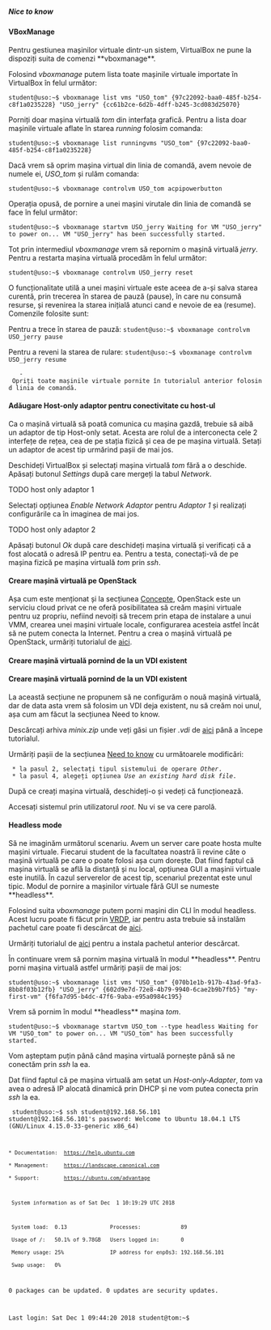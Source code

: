 ===== Nice to know =====

==== VBoxManage ====

Pentru gestiunea mașinilor virtuale dintr-un sistem, VirtualBox ne pune la dispoziți suita de comenzi **vboxmanage**.

Folosind ''vboxmanage'' putem lista toate mașinile virtuale importate în VirtualBox în felul următor:

<code bash>
student@uso:~$ vboxmanage list vms 
"USO_tom" {97c22092-baa0-485f-b254-c8f1a0235228}
"USO_jerry" {cc61b2ce-6d2b-4dff-b245-3cd083d25070}
</code>

Porniți doar mașina virtuală ''tom'' din interfața grafică. Pentru a lista doar mașinile virtuale aflate în starea ''running'' folosim comanda:

<code bash>
student@uso:~$ vboxmanage list runningvms 
"USO_tom" {97c22092-baa0-485f-b254-c8f1a0235228}
</code>

Dacă vrem să oprim mașina virtual din linia de comandă, avem nevoie de numele ei, ''USO_tom'' și rulăm comanda:

<code bash>
student@uso:~$ vboxmanage controlvm USO_tom acpipowerbutton 
</code>

Operația opusă, de pornire a unei mașini virutale din linia de comandă se face în felul următor:

<code bash>
student@uso:~$ vboxmanage startvm USO_jerry
Waiting for VM "USO_jerry" to power on...
VM "USO_jerry" has been successfully started.
</code>

Tot prin intermediul ''vboxmanage'' vrem să repornim o mașină virtuală ''jerry''. Pentru a restarta mașina virtuală procedăm în felul 
următor:

<code bash>
student@uso:~$ vboxmanage controlvm USO_jerry reset 
</code>

O funcționalitate utilă a unei mașini virtuale este aceea de a-și salva starea curentă, prin trecerea în starea de pauză (pause), 
în care nu consumă resurse, și revenirea la starea inițială atunci cand e nevoie de ea (resume). Comenzile folosite sunt:

Pentru a trece în starea de pauză:
<code bash>
student@uso:~$ vboxmanage controlvm USO_jerry pause 
</code>

Pentru a reveni la starea de rulare:
<code bash>
student@uso:~$ vboxmanage controlvm USO_jerry resume 
</code>

    - Opriți toate mașinile virtuale pornite în tutorialul anterior folosind linia de comandă.

==== Adăugare Host-only adaptor pentru conectivitate cu host-ul ====

Ca o mașină virtuală să poată comunica cu mașina gazdă, trebuie să aibă un adaptor de tip Host-only setat. Acesta are rolul de a 
interconecta cele 2 interfețe de rețea, cea de pe stația fizică și cea de pe mașina virtuală. Setați un adaptor de acest tip urmărind 
pașii de mai jos.

Deschideți VirtualBox și selectați mașina virtuală ''tom'' fără a o deschide. Apăsați butonul ''Settings'' după care mergeți la tabul 
''Network''. 

TODO host only adaptor 1

Selectați opțiunea ''Enable Network Adaptor'' pentru ''Adaptor 1'' și realizați configurările ca în imaginea de mai jos.

TODO host only adaptor 2

Apăsați butonul ''Ok'' după care deschideți mașina virtuală și verificați că a fost alocată o adresă IP pentru ea. Pentru a testa, 
conectați-vă de pe mașina fizică pe mașina virtuală ''tom'' prin ''ssh''.

==== Creare mașină virtuală pe OpenStack ====

Așa cum este menționat și la secțiunea [[|Concepte]], OpenStack este un serviciu cloud privat ce ne oferă posibilitatea să creăm 
mașini virtuale pentru uz propriu, nefiind nevoiți să trecem prin etapa de instalare a unui VMM, crearea unei mașini virtuale locale, 
configurarea acesteia astfel încât să ne putem conecta la Internet. Pentru a crea o mașină virtuală pe OpenStack, urmăriți tutorialul 
de [[|aici]].

==== Creare mașină virtuală pornind de la un VDI existent ====

==== Creare mașină virtuală pornind de la un VDI existent ====

La această secțiune ne propunem să ne configurăm o nouă mașină virtuală, dar de data asta vrem să folosim un VDI deja existent, nu să 
creăm noi unul, așa cum am făcut la secțiunea Need to know. 

Descărcați arhiva ''minix.zip'' unde veți găsi un fișier ''.vdi'' de [[http://elf.cs.pub.ro/uso/res/laborator/lab09/|aici]] până a începe tutorialul. 

Urmăriți pașii de la secțiunea [[https://ocw.cs.pub.ro/courses/uso/laboratoare/new/09-vm/need-to-know|Need to know]] cu următoarele modificări:

  * la pasul 2, selectați tipul sistemului de operare ''Other''.
  * la pasul 4, alegeți opțiunea ''Use an existing hard disk file''.

După ce creați mașina virtuală, deschideți-o și vedeți că funcționează.

<note>
Accesați sistemul prin utilizatorul ''root''. Nu vi se va cere parolă.
</note>


==== Headless mode ====

Să ne imaginăm următorul scenariu. Avem un server care poate hosta multe mașini virtuale. Fiecarui student de la facultatea noastră 
îi revine câte o mașină virtuală pe care o poate folosi așa cum dorește. Dat fiind faptul că mașina virtuală se află la distanță și 
nu local, opțiunea GUI a mașinii virtuale este inutilă. În cazul serverelor de acest tip, scenariul prezentat este unul tipic. Modul de 
pornire a mașinilor virtuale fără GUI se numeste **headless**. 

Folosind suita ''vboxmanage'' putem porni mașini din CLI în modul headless. Acest lucru poate fi făcut prin [[https://www.virtualbox.org/manual/ch07.html#idp8971072|VRDP]], 
iar pentru asta trebuie să instalăm pachetul care poate fi descărcat de [[https://download.virtualbox.org/virtualbox/5.2.22/Oracle_VM_VirtualBox_Extension_Pack-5.2.22.vbox-extpack|aici]].

Urmăriți tutorialul de [[https://www.thomas-krenn.com/en/wiki/Headless_Mode_for_Virtual_Machines_of_VirtualBox#Starting_and_Connecting_to_the_Wirtual_Machine|aici]] pentru a 
instala pachetul anterior descărcat.

În continuare vrem să pornim mașina virtuală în modul **headless**. Pentru porni mașina virtuală astfel urmăriți pașii de mai jos:

<code bash>
student@uso:~$ vboxmanage list vms
"USO_tom" {070b1e1b-917b-43ad-9fa3-8bb8f03b12fb}
"USO_jerry" {602d9e7d-72e8-4b79-9940-6cae2b9b7fb5}
"my-first-vm" {f6fa7d95-b4dc-47f6-9aba-e95a0984c195}
</code>

Vrem să pornim în modul **headless** mașina ''tom''.

<code bash>
student@uso:~$ vboxmanage startvm USO_tom --type headless
Waiting for VM "USO_tom" to power on...
VM "USO_tom" has been successfully started.
</code>

<note>
Vom așteptam puțin până când mașina virtuală pornește până să ne conectăm prin ''ssh'' la ea.
</note>

Dat fiind faptul că pe mașina virtuală am setat un ''Host-only-Adapter'', ''tom'' va avea o adresă IP alocată dinamică prin DHCP și ne 
vom putea conecta prin ''ssh'' la ea.

<code bash>
student@uso:~$ ssh student@192.168.56.101
student@192.168.56.101's password: 
Welcome to Ubuntu 18.04.1 LTS (GNU/Linux 4.15.0-33-generic x86_64)

 * Documentation:  https://help.ubuntu.com
 * Management:     https://landscape.canonical.com
 * Support:        https://ubuntu.com/advantage

  System information as of Sat Dec  1 10:19:29 UTC 2018

  System load:  0.13              Processes:             89
  Usage of /:   50.1% of 9.78GB   Users logged in:       0
  Memory usage: 25%               IP address for enp0s3: 192.168.56.101
  Swap usage:   0%


0 packages can be updated.
0 updates are security updates.


Last login: Sat Dec  1 09:44:20 2018
student@tom:~$ 
</code>
